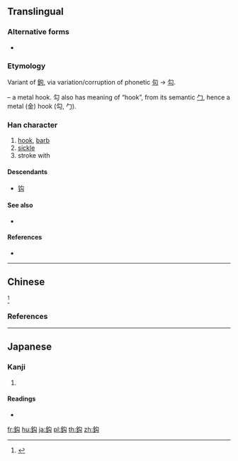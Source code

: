 {{character info/new}}
{{also|鉤|钩}}
==Translingual==

===Alternative forms===
* {{l|mul|鉤}}

===Etymology===
Variant of [[鉤]], via variation/corruption of phonetic [[句]] → [[勾]].

{{Han compound|金|t1=metal|勾|ls=psc|c1=s|c2=p}} – a metal hook. 勾 also has meaning of “hook”, from its semantic [[勹]], hence a metal (金) hook (勾, 勹).

===Han character===
{{Han char|rn=167|rad=金|as=04|sn=12|four=|canj=CPI,XXCPI}}

# [[hook]], [[barb]]
# [[sickle]]
# stroke with

====Descendants====
* [[钩]]

====See also====
* {{l|mul|鉱}} <!-- visually similar -->

====References====
* {{Han ref|kx=1298.140|dkj=40220|dj=1801.070|hdz=64179.060|uh=920E|ud=37390}}

----

==Chinese==
{{zh-see|鉤|v}}<ref>{{R:twedu|A04285-001}}</ref>

===References===
<references />

----

==Japanese==

===Kanji===
{{ja-kanji|grade=|rs=金04}}

# {{defn|lang=ja|sort=金04}}

====Readings====
* {{ja-readings|on=[[こう]] (kō), [[く]] (ku)|kun=[[かぎ]] (kagi), [[かける]] (kakeru)|nanori=}}

[[fr:鈎]]
[[hu:鈎]]
[[ja:鈎]]
[[pl:鈎]]
[[th:鈎]]
[[zh:鈎]]